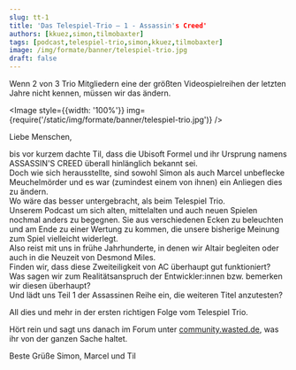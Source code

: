 ```yaml
---
slug: tt-1
title: 'Das Telespiel-Trio – 1 - Assassin's Creed'
authors: [kkuez,simon,tilmobaxter]
tags: [podcast,telespiel-trio,simon,kkuez,tilmobaxter]
image: /img/formate/banner/telespiel-trio.jpg
draft: false
---
```



Wenn 2 von 3 Trio Mitgliedern eine der größten Videospielreihen der letzten Jahre nicht kennen, müssen wir das ändern.

<Image style={{width: '100%'}} img={require('/static/img/formate/banner/telespiel-trio.jpg')} />

<!--truncate-->

Liebe Menschen,

bis vor kurzem dachte Til, dass die Ubisoft Formel und ihr Ursprung namens ASSASSIN'S CREED überall hinlänglich bekannt sei.  
Doch wie sich herausstellte, sind sowohl Simon als auch Marcel unbeflecke Meuchelmörder und es war (zumindest einem von ihnen) ein Anliegen dies zu ändern.  
Wo wäre das besser untergebracht, als beim Telespiel Trio.  
Unserem Podcast um sich alten, mittelalten und auch neuen Spielen nochmal anders zu begegnen. Sie aus verschiedenen Ecken zu beleuchten und am Ende zu einer Wertung zu kommen, die unsere bisherige Meinung zum Spiel vielleicht widerlegt.  
Also reist mit uns in frühe Jahrhunderte, in denen wir Altair begleiten oder auch in die Neuzeit von Desmond Miles.  
Finden wir, dass diese Zweiteiligkeit von AC überhaupt gut funktioniert?  
Was sagen wir zum Realitätsanspruch der Entwickler:innen bzw. bemerken wir diesen überhaupt?  
Und lädt uns Teil 1 der Assassinen Reihe ein, die weiteren Titel anzutesten?

All dies und mehr in der ersten richtigen Folge vom Telespiel Trio.

Hört rein und sagt uns danach im Forum unter <a href="https://community.wasted.de/">community.wasted.de</a>, was ihr von der ganzen Sache haltet.

Beste Grüße
Simon, Marcel und Til



<ReactPlayer
    width="100%"
    height="50px"
    controls
    src='https://m10z.picnotes.de/DasTelespielTrio/TelespielTrio_1.mp3'
/>
